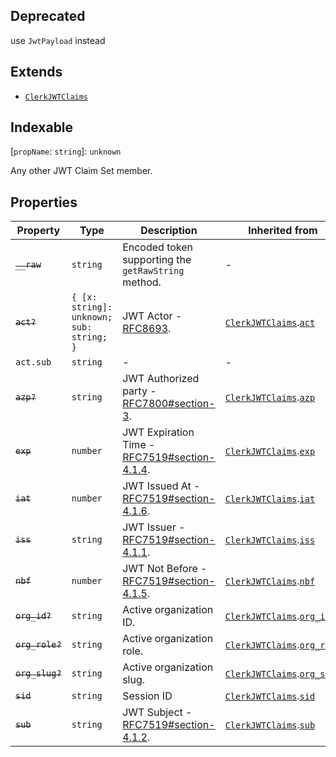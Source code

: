 ## Deprecated

use `JwtPayload` instead

## Extends

- [`ClerkJWTClaims`](clerk-jwt-claims.mdx)

## Indexable

\[`propName`: `string`\]: `unknown`

Any other JWT Claim Set member.

## Properties

| Property                              | Type                                                  | Description                                                                                       | Inherited from                                                                       |
| ------------------------------------- | ----------------------------------------------------- | ------------------------------------------------------------------------------------------------- | ------------------------------------------------------------------------------------ |
| <a id="__raw"></a> ~~`__raw`~~        | `string`                                              | Encoded token supporting the `getRawString` method.                                               | -                                                                                    |
| <a id="act"></a> ~~`act?`~~           | <code>\{ [x: string]: unknown; sub: string; \}</code> | JWT Actor - [RFC8693](https://www.rfc-editor.org/rfc/rfc8693.html#name-act-actor-claim).          | [`ClerkJWTClaims`](clerk-jwt-claims.mdx).[`act`](clerk-jwt-claims.mdx#act)           |
| `act.sub`                             | `string`                                              | -                                                                                                 | -                                                                                    |
| <a id="azp"></a> ~~`azp?`~~           | `string`                                              | JWT Authorized party - [RFC7800#section-3](https://tools.ietf.org/html/rfc7800#section-3).        | [`ClerkJWTClaims`](clerk-jwt-claims.mdx).[`azp`](clerk-jwt-claims.mdx#azp)           |
| <a id="exp"></a> ~~`exp`~~            | `number`                                              | JWT Expiration Time - [RFC7519#section-4.1.4](https://tools.ietf.org/html/rfc7519#section-4.1.4). | [`ClerkJWTClaims`](clerk-jwt-claims.mdx).[`exp`](clerk-jwt-claims.mdx#exp)           |
| <a id="iat"></a> ~~`iat`~~            | `number`                                              | JWT Issued At - [RFC7519#section-4.1.6](https://tools.ietf.org/html/rfc7519#section-4.1.6).       | [`ClerkJWTClaims`](clerk-jwt-claims.mdx).[`iat`](clerk-jwt-claims.mdx#iat)           |
| <a id="iss"></a> ~~`iss`~~            | `string`                                              | JWT Issuer - [RFC7519#section-4.1.1](https://tools.ietf.org/html/rfc7519#section-4.1.1).          | [`ClerkJWTClaims`](clerk-jwt-claims.mdx).[`iss`](clerk-jwt-claims.mdx#iss)           |
| <a id="nbf"></a> ~~`nbf`~~            | `number`                                              | JWT Not Before - [RFC7519#section-4.1.5](https://tools.ietf.org/html/rfc7519#section-4.1.5).      | [`ClerkJWTClaims`](clerk-jwt-claims.mdx).[`nbf`](clerk-jwt-claims.mdx#nbf)           |
| <a id="org_id"></a> ~~`org_id?`~~     | `string`                                              | Active organization ID.                                                                           | [`ClerkJWTClaims`](clerk-jwt-claims.mdx).[`org_id`](clerk-jwt-claims.mdx#org_id)     |
| <a id="org_role"></a> ~~`org_role?`~~ | `string`                                              | Active organization role.                                                                         | [`ClerkJWTClaims`](clerk-jwt-claims.mdx).[`org_role`](clerk-jwt-claims.mdx#org_role) |
| <a id="org_slug"></a> ~~`org_slug?`~~ | `string`                                              | Active organization slug.                                                                         | [`ClerkJWTClaims`](clerk-jwt-claims.mdx).[`org_slug`](clerk-jwt-claims.mdx#org_slug) |
| <a id="sid"></a> ~~`sid`~~            | `string`                                              | Session ID                                                                                        | [`ClerkJWTClaims`](clerk-jwt-claims.mdx).[`sid`](clerk-jwt-claims.mdx#sid)           |
| <a id="sub"></a> ~~`sub`~~            | `string`                                              | JWT Subject - [RFC7519#section-4.1.2](https://tools.ietf.org/html/rfc7519#section-4.1.2).         | [`ClerkJWTClaims`](clerk-jwt-claims.mdx).[`sub`](clerk-jwt-claims.mdx#sub)           |
